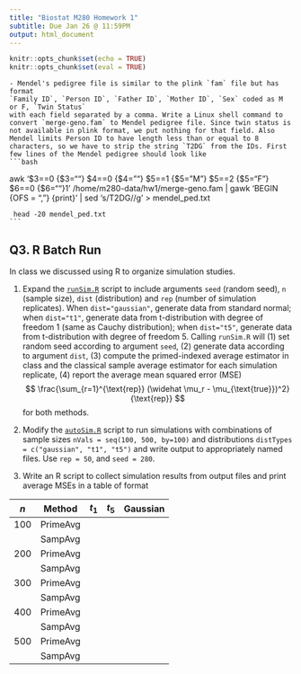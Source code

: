 ```yaml
---
title: "Biostat M280 Homework 1"
subtitle: Due Jan 26 @ 11:59PM
output: html_document
---
```


```r
knitr::opts_chunk$set(echo = TRUE)
knitr::opts_chunk$set(eval = TRUE)
```

<!-- ## Q1. Git/GitHub -->

<!-- **No handwritten homework reports are accepted for this course.** We work with Git and GitHub. Efficient and abundant use of Git, e.g., frequent and well-documented commits, is an important criterion for grading your homework. -->

<!-- 1. Apply for the [Student Developer Pack](https://education.github.com/pack) at GitHub using your UCLA email. -->

<!--   Yes I did. My GitHub handle is @bryanlin24 -->

<!-- 2. Create a **private** repository `biostat-m280-2018-winter` and add `Hua-Zhou` and `juhkim111` as your collaborators with write permission. -->

<!--   Yes I did -->

<!-- 3. Top directories of the repository should be `hw1`, `hw2`, ... Maintain two branches `master` and `develop`. The `develop` branch will be your main playground, the place where you develop solution (code) to homework problems and write up report. The `master` branch will be your presentation area. Submit your homework files (R markdown file `Rmd`, `html` file converted from R markdown, all code and data sets to reproduce results) in `master` branch. -->

<!--   Yes I did -->

<!-- 4. After each homework due date, teaching assistant and instructor will check out your master branch for grading. Tag each of your homework submissions with tag names `hw1`, `hw2`, ... Tagging time will be used as your submission time. That means if you tag your `hw1` submission after deadline, penalty points will be deducted for late submission. -->

<!-- ## Q2. Linux Shell Commands -->

<!-- The `35.227.165.60:/home/m280-data/hw1` folder contains a typical genetic data set in plink format. If interested, you can read plink documentation at <http://zzz.bwh.harvard.edu/plink/>. But it's definitely not necessary for this homework. -->

<!-- - `merge-geno.bim` contains information of each genetic marker (SNP). Each line is a SNP and has 6 fields:   -->
<!-- `Chromosome`, `SNP ID`, `Genetic Distance (morgan)`, `Base Pair Position (bp)`, `Allele 1`, `Allele 2`. -->
<!--     ```{bash} -->
<!--     head /home/m280-data/hw1/merge-geno.bim -->
<!--     ``` -->

<!-- - `merge-geno.fam` contains individual information. Each line is one individual and has 6 fields:   -->
<!-- `Family ID`, `Person ID`, `Father ID`, `Mother ID`, `Sex` coded as 1 (male) or 2 (female), `Affection Status`   -->
<!-- `Father ID = 0` means that person's father is not in this data set. Similarly `Mother ID` = 0 means that person's mother is not in this data set. -->
<!--     ```{bash} -->
<!--     head -20 /home/m280-data/hw1/merge-geno.fam -->
<!--     ``` -->

<!-- - `merge-geno.bed` contains genotypes of each individual in binary format. We don't need this file for this homework. -->

<!-- Please, do **not** put these data files into Git; they are huge. You even don't need to copy them into your directory. Just read from the data folder `/home/m280-data/hw1` directly. -->

<!-- Use Linux shell commands to answer following questions.  -->

<!-- 1. How many persons are in the data set (statisticians call this `n`)? How many SNPs are in the data set (statisticians call this `p`)? -->

<!-- ```{bash} -->
<!-- wc -l /home/m280-data/hw1/merge-geno.fam -->
<!-- ``` -->
<!-- *There are 959 people in this data set* -->

<!-- ```{bash} -->
<!-- wc -l /home/m280-data/hw1/merge-geno.bim -->
<!-- ``` -->
<!-- *There are 8,348,674 SNPs in this data set*     -->





<!-- 2. Which chromosomes does this data set contain?  -->

<!-- ```{bash} -->
<!-- awk '!a[$1]++' /home/m280-data/hw1/merge-geno.bim | awk '{print $1}' -->
<!-- ``` -->
<!-- *This data set contains 11 choromosomes (1,3,5,7,9,11,13,15,17,19,21)* -->


<!-- 2. How many SNPs are in each chromosome?   -->


<!-- Chromosome 1 -->
<!-- ```{bash} -->
<!-- awk '{if ($1 == 1) print}' /home/m280-data/hw1/merge-geno.bim | wc -l -->
<!-- ```` -->
<!-- *Chromosome 1 has 1,309,299 SNPs* -->

<!-- Chromosome 3 -->
<!-- ```{bash} -->
<!-- awk '{if ($1 == 3) print}' /home/m280-data/hw1/merge-geno.bim | wc -l -->
<!-- ``` -->
<!-- *Chromosome 3 has 1,215,399 SNPs* -->

<!-- Chromosome 5 -->
<!-- ```{bash} -->
<!-- awk '{if ($1 == 5) print}' /home/m280-data/hw1/merge-geno.bim | wc -l -->
<!-- ``` -->
<!-- *Chromosome 5 has 1,090,185 SNPs* -->

<!-- Chromosome 7 -->

<!-- ```{bash} -->
<!-- awk '{if ($1 == 7) print}' /home/m280-data/hw1/merge-geno.bim | wc -l -->
<!-- ``` -->
<!-- *Chromosome 7 has 980,944 SNPs* -->

<!-- Chromosome 9 -->
<!-- ```{bash} -->
<!-- awk '{if ($1 == 9) print}' /home/m280-data/hw1/merge-geno.bim | wc -l -->
<!-- ``` -->
<!-- *Chromosome 9 has 732,013 SNPs* -->

<!-- Chromosome 11 -->
<!-- ```{bash} -->
<!-- awk '{if ($1 == 11) print}' /home/m280-data/hw1/merge-geno.bim | wc -l -->
<!-- ``` -->
<!-- *Chromosome 11 has 815,860 SNPs* -->

<!-- Chromosome 13 -->
<!-- ```{bash} -->
<!-- awk '{if ($1 == 13) print}' /home/m280-data/hw1/merge-geno.bim | wc -l -->
<!-- ``` -->
<!-- *Chromosome 13 has 602,809 SNPs* -->

<!-- Chromosome 15 -->
<!-- ```{bash} -->
<!-- awk '{if ($1 == 15) print}' /home/m280-data/hw1/merge-geno.bim | wc -l -->
<!-- ``` -->
<!-- *Chromosome 15 has 491,208 SNPs* -->

<!-- Chromosome 17 -->

<!-- ```{bash} -->
<!-- awk '{if ($1 == 17) print}' /home/m280-data/hw1/merge-geno.bim | wc -l -->
<!-- ``` -->
<!-- *Chromosome 17 has 477,990 SNPs* -->

<!-- Chromosome 19 -->
<!-- ```{bash} -->
<!-- awk '{if ($1 == 19) print}' /home/m280-data/hw1/merge-geno.bim | wc -l -->
<!-- ``` -->
<!-- *Chromosome 19 has 393,615 SNPs* -->

<!-- Chromosome 21 -->

<!-- ```{bash} -->
<!-- awk '{if ($1 == 21) print}' /home/m280-data/hw1/merge-geno.bim | wc -l -->
<!-- ``` -->
<!-- *Chromosome 21 has 239,352 SNPs* -->


<!-- 3. MAP4 (microtubule-associated protein 4) is a gene on chromosome 3 spanning positions 47,892,180 bp -- 48,130,769 bp. How many SNPs are located within MAP4 gene? -->
<!-- ```{bash} -->
<!-- awk '{if ($1 == 3 && $4 >= 47892180 && $4 <= 48130769) print}' /home/m280-data/hw1/merge-geno.bim | wc -l -->
<!-- ``` -->
<!-- *There are 894 SNPs located within the MAP4 gene*     -->


<!-- 4. Statistical geneticists often have to reformat a data set to feed into various analysis programs. For example, to use the Mendel software <http://www.genetics.ucla.edu/software/mendel>, we have to reformat the data set to be read by Mendel. -->

<!--       - Mendel's SNP definition file is similar to the plink `bim` file but has format -->
<!--       `SNP ID`, `Chromosome`, `Base Pair Position` -->
<!--       with each field separated by a comma. Write a Linux shell command to convert `merge-geno.bim` to Mendel SNP definition file. The first few lines of the Mendel SNP definition file should look like -->

<!-- ```{bash, echo=FALSE, eval=TRUE} -->
<!-- echo "2.40 = FILE FORMAT VERSION NUMBER." > mendel_snpdef.txt -->
<!-- echo "8348674 = NUMBER OF SNPS LISTED HERE" >> mendel_snpdef.txt -->
<!-- awk '{OFS = ","} {print $2, $1, $4}' /home/m280-data/hw1/merge-geno.bim >> mendel_snpdef.txt -->

<!-- head mendel_snpdef.txt -->
<!-- ``` -->
    
    - Mendel's pedigree file is similar to the plink `fam` file but has format  
    `Family ID`, `Person ID`, `Father ID`, `Mother ID`, `Sex` coded as M or F, `Twin Status`  
    with each field separated by a comma. Write a Linux shell command to convert `merge-geno.fam` to Mendel pedigree file. Since twin status is not available in plink format, we put nothing for that field. Also Mendel limits Person ID to have length less than or equal to 8 characters, so we have to strip the string `T2DG` from the IDs. First few lines of the Mendel pedigree should look like
    ```bash


awk '$3==0 {$3=""} $4==0 {$4=""} $5==1 {$5="M"} $5==2 {$5="F"} $6==0 {$6=""}1' /home/m280-data/hw1/merge-geno.fam | gawk 'BEGIN {OFS = ","} {print}' | sed 's/T2DG//g' > mendel_ped.txt


     head -20 mendel_ped.txt
    ```

## Q3. R Batch Run

In class we discussed using R to organize simulation studies. 

1. Expand the [`runSim.R`](http://hua-zhou.github.io/teaching/biostatm280-2018winter/slides/02-linux/runSim.R) script to include arguments `seed` (random seed), `n` (sample size), `dist` (distribution) and `rep` (number of simulation replicates). When `dist="gaussian"`, generate data from standard normal; when `dist="t1"`, generate data from t-distribution with degree of freedom 1 (same as Cauchy distribution); when `dist="t5"`, generate data from t-distribution with degree of freedom 5. Calling `runSim.R` will (1) set random seed according to argument `seed`, (2) generate data according to argument `dist`, (3) compute the primed-indexed average estimator in class and the classical sample average estimator for each simulation replicate, (4) report the average mean squared error (MSE)
$$
  \frac{\sum_{r=1}^{\text{rep}} (\widehat \mu_r - \mu_{\text{true}})^2}{\text{rep}}
$$
for both methods.

2. Modify the [`autoSim.R`](http://hua-zhou.github.io/teaching/biostatm280-2018winter/slides/02-linux/autoSim.R) script to run simulations with combinations of sample sizes `nVals = seq(100, 500, by=100)` and distributions `distTypes = c("gaussian", "t1", "t5")` and write output to appropriately named files. Use `rep = 50`, and `seed = 280`. 

3. Write an R script to collect simulation results from output files and print average MSEs in a table of format

| $n$ | Method   | $t_1$ | $t_5$ | Gaussian |
|-----|----------|-------|-------|----------|
| 100 | PrimeAvg |       |       |          |
|     | SampAvg  |       |       |          |
| 200 | PrimeAvg |       |       |          |
|     | SampAvg  |       |       |          |
| 300 | PrimeAvg |       |       |          |
|     | SampAvg  |       |       |          |
| 400 | PrimeAvg |       |       |          |
|     | SampAvg  |       |       |          |
| 500 | PrimeAvg |       |       |          |
|     | SampAvg  |       |       |          |

